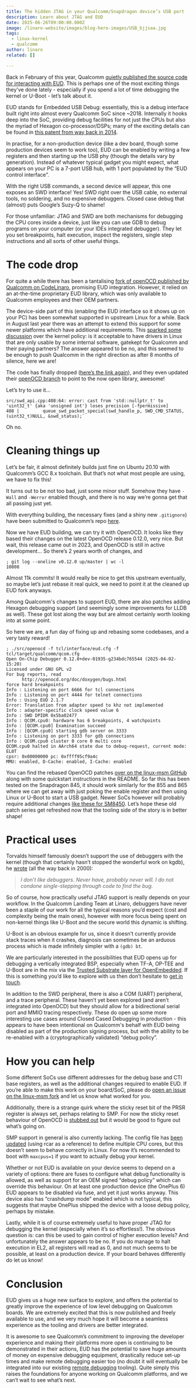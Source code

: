 ```yaml
---
title: The hidden JTAG in your Qualcomm/Snapdragon device’s USB port
description: Learn about JTAG and EUD
date: 2025-06-26T09:00:00.000Z
image: /linaro-website/images/blog-hero-images/USB_bjjsaa.jpg
tags:
  - linux-kernel
  - qualcomm
author: linaro
related: []

---
```


Back in February of this year, Qualcomm [quietly published the source code for interacting with EUD](https://github.com/quic/eud). This is perhaps one of the most exciting things they’ve done lately \- especially if you spend a lot of time debugging the kernel or U-Boot \- let’s talk about it.

EUD stands for Embedded USB Debug: essentially, this is a debug interface built right into almost every Qualcomm SoC since \~2018. Internally it hooks deep into the SoC, providing debug facilities for not just the CPUs but also the myriad of Hexagon co-processor/DSPs; many of the exciting details can be found in [this patent from way back in 2014](https://patents.google.com/patent/US20160124822A1/en).

In practise, for a non-production device (like a dev board, though some production devices seem to work too), EUD can be enabled by writing a few registers and then starting up the USB phy (though the details vary by generation). Instead of whatever typical gadget you might expect, what appears on your PC is a 7-port USB hub, with 1 port populated by the “EUD control interface”.

With the right USB commands, a second device will appear, this one exposes an SWD interface\! Yes\! SWD right over the USB cable, no external tools, no soldering, and no expensive debuggers. Closed case debug that (almost) puts Google’s Suzy-Q to shame\!

For those unfamiliar: JTAG and SWD are both mechanisms for debugging the CPU cores inside a device, just like you can use GDB to debug programs on your computer (or your IDEs integrated debugger). They let you set breakpoints, halt execution, inspect the registers, single step instructions and all sorts of other useful things.

# The code drop

For quite a while there has been a tantalising [fork of openOCD published by Qualcomm on CodeLinaro](https://git.codelinaro.org/clo/la/openocd-org/openocd/-/commits/qcom_changes/?ref_type=heads), promising EUD integration. However, it relied on an at-the-time proprietary EUD library, which was only available to Qualcomm employees and their OEM partners.

The device-side part of this (enabling the EUD interface so it shows up on your PC) has been somewhat supported in upstream Linux for a while. Back in August last year there was an attempt to extend this support for some newer platforms which have additional requirements. This [sparked some discussion](https://lore.kernel.org/all/622c0fd6-e4e2-6597-d0a2-ff449d7d2f59@quicinc.com/) over the kernel policy: is it acceptable to have drivers in Linux that are only usable by some internal software, gatekept for Qualcomm and their paying partners? The answer appeared to be no, and this seemed to be enough to push Qualcomm in the right direction as after 8 months of silence, here we are\!

The code has finally dropped ([here’s the link again](https://github.com/quic/eud)), and they even updated their [openOCD branch](https://git.codelinaro.org/clo/la/openocd-org/openocd/-/commits/qcom_changes/?ref_type=heads) to point to the now open library, awesome\!

Let’s try to use it…

```
src/swd_api.cpp:408:64: error: cast from 'std::nullptr_t' to 'uint32_t' {aka 'unsigned int'} loses precision [-fpermissive]
408 |         queue_swd_packet_special(swd_handle_p, SWD_CMD_STATUS, (uint32_t)NULL, &swd_status);`   
```

Oh no.

# Cleaning things up

Let’s be fair, it almost definitely builds just fine on Ubuntu 20.10 with Qualcomm’s GCC 8.x toolchain. But that’s not what most people are using, we have to fix this\!

It turns out to be not too bad, just some minor stuff. Somehow they have `-Wall` and `-Werror` enabled though, and there is no way we’re gonna get that all passing just yet.

With everything building, the necessary fixes (and a shiny new `.gitignore`) have been submitted to Qualcomm’s repo [here](https://github.com/quic/eud/pull/2).

Now we have EUD building, we can try it with OpenOCD. It looks like they based their changes on the latest OpenOCD release 0.12.0, very nice. But wait, this release came out in 2023, and OpenOCD is still in active development… So there’s 2 years worth of changes, and

```
; git log --oneline v0.12.0 up/master | wc -l
10808
```

Almost 11k commits\! It would really be nice to get this upstream eventually, so maybe let’s just rebase it real quick, we need to point it at the cleaned up EUD fork anyways.

Among Qualcomm's changes to support EUD, there are also patches adding Hexagon debugging support (and seemingly some improvements for LLDB as well). These got lost along the way but are almost certainly worth looking into at some point.

So here we are, a fun day of fixing up and rebasing some codebases, and a very tasty reward\!

```
; ./src/openocd -f tcl/interface/eud.cfg -f tcl/target/qualcomm/qcom.cfg
Open On-Chip Debugger 0.12.0+dev-01935-g234bdc765544 (2025-04-02-15:20)
Licensed under GNU GPL v2
For bug reports, read
      http://openocd.org/doc/doxygen/bugs.html
force hard breakpoints
Info : Listening on port 6666 for tcl connections
Info : Listening on port 4444 for telnet connections
Info : Using EUD 2.1.7
Error: Translation from adapter speed to khz not implemented
Info : adapter-specific clock speed value 6
Info : SWD DPIDR 0x5ba02477
Info : QCOM.cpu0: hardware has 6 breakpoints, 4 watchpoints
Info : [QCOM.cpu0] Examination succeed
Info : [QCOM.cpu0] starting gdb server on 3333
Info : Listening on port 3333 for gdb connections
Info : QCOM.cpu0 cluster 0 core 0 multi core
QCOM.cpu0 halted in AArch64 state due to debug-request, current mode: EL0T
cpsr: 0x00000000 pc: 0xffff95cf9a4c
MMU: enabled, D-Cache: enabled, I-Cache: enabled
```

You can find the rebased OpenOCD patches [over on the linux-msm GitHub](https://github.com/linux-msm/openocd) along with some quickstart instructions in the README. So far this has been tested on the Snapdragon 845, it should work similarly for the 855 and 865 where we can get away with just poking the enable register and then using Linux or U-Boot to start a USB gadget. Newer SoCs however will probably require additional changes [like these for SM8450](https://lore.kernel.org/all/20240730222439.3469-1-quic_eserrao@quicinc.com/). Let’s hope these old patch series get refreshed now that the tooling side of the story is in better shape\!

# Practical uses

Torvalds himself famously doesn’t support the use of debuggers with the kernel (though that certainly hasn’t stopped the wonderful work on kgdb), he [wrote](https://lkml.org/lkml/2000/9/6/65) (all the way back in 2000):

> *I don’t like debuggers. Never have, probably never will. I do not condone single-stepping through code to find the bug.*

So of course, how practically useful JTAG support is really depends on your workflow. In the Qualcomm Landing Team at Linaro, debuggers have never been a staple of our work for all the typical reasons you’d expect (cost and complexity being the main ones), however with more focus being spent on non-kernel things like U-Boot and the secure world this dynamic is shifting.

U-Boot is an obvious example for us, since it doesn’t currently provide stack traces when it crashes, diagnosis can sometimes be an arduous process which is made infinitely simpler with a `(gdb) bt`.

We are particularly interested in the possibilities that EUD opens up for debugging a vertically integrated BSP, especially when TF-A, OP-TEE and U-Boot are in the mix via the [Trusted Substrate layer for OpenEmbedded](https://gitlab.com/Linaro/trustedsubstrate/meta-ts). If this is something you’d like to explore with us then don’t hesitate to [get in touch](https://www.linaro.org/contact).

In addition to the SWD peripheral, there is also a COM (UART) peripheral, and a trace peripheral. These haven’t yet been explored (and aren’t integrated into OpenOCD) but they should allow for a bidirectional serial port and MMIO tracing respectively. These do open up some more interesting use cases around Closed Cased Debugging in production \- this appears to have been intentional on Qualcomm's behalf with EUD being disabled as part of the production signing process, but with the ability to be re-enabled with a (cryptographically validated) “debug policy”.

# How you can help

Some different SoCs use different addresses for the debug base and CTI base registers, as well as the additional changes required to enable EUD. If you’re able to make this work on your board/SoC, please do [open an issue on the linux-msm fork](https://github.com/linux-msm/openocd/issues/new) and let us know what worked for you.

Additionally, there is a strange quirk where the sticky reset bit of the PRSR register is always set, perhaps relating to SMP. For now the sticky reset behaviour of OpenOCD is [stubbed out](https://github.com/linux-msm/openocd/commit/8d154f2270358e3aa35f338c8b6211a5638f22a6) but it would be good to figure out what’s going on.

SMP support in general is also currently lacking. The config file has [been updated](https://github.com/linux-msm/openocd/commit/d1a4f90cb70009191da177d80f98332240c68d32) (using rcar as a reference) to define multiple CPU cores, but this doesn’t seem to behave correctly in Linux. For now it’s recommended to boot with `maxcpus=1` if you want to actually debug your kernel.

Whether or not EUD is available on your device seems to depend on a variety of options: there are fuses to configure what debug functionality is allowed, as well as support for an OEM signed “debug policy” which can override this behaviour. On at least one production device (the OnePlus 6\) EUD appears to be disabled via fuse, and yet it just works anyway. This device also has “crashdump mode” enabled which is not typical, this suggests that maybe OnePlus shipped the device with a loose debug policy, perhaps by mistake.

Lastly, while it is of course extremely useful to have proper JTAG for debugging the kernel (especially when it’s so effortless\!). The obvious question is: can this be used to gain control of higher execution levels? And unfortunately the answer appears to be no. If you do manage to halt execution in EL2, all registers will read as 0, and not much seems to be possible, at least on a production device. If your board behaves differently do let us know\!

# Conclusion

EUD gives us a huge new surface to explore, and offers the potential to greatly improve the experience of low level debugging on Qualcomm boards. We are extremely excited that this is now published and freely available to use, and we very much hope it will become a seamless experience as the tooling and drivers are better integrated.

It is awesome to see Qualcomm’s commitment to improving the developer experience and making their platforms more open is continuing to be demonstrated in their actions, EUD has the potential to save huge amounts of money on expensive debugging equipment, drastically reduce set-up times and make remote debugging easier too (no doubt it will eventually be integrated into our existing [remote debugging](https://github.com/linux-msm/cdba) tooling). Quite simply this raises the foundations for anyone working on Qualcomm platforms, and we can’t wait to see what’s next.
